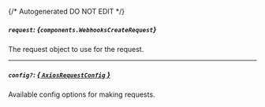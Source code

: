 {/* Autogenerated DO NOT EDIT  */}

##### `request`: *{`components.WebhooksCreateRequest`}*
The request object to use for the request.
<Collapsible openLabel={Labels.showProperties} closeLabel={Labels.hideProperties}>
    <WebhooksCreateRequest/>
</Collapsible>

---
##### `config?`: [*{ `AxiosRequestConfig` }*](https://axios-http.com/docs/req_config)
Available config options for making requests.


